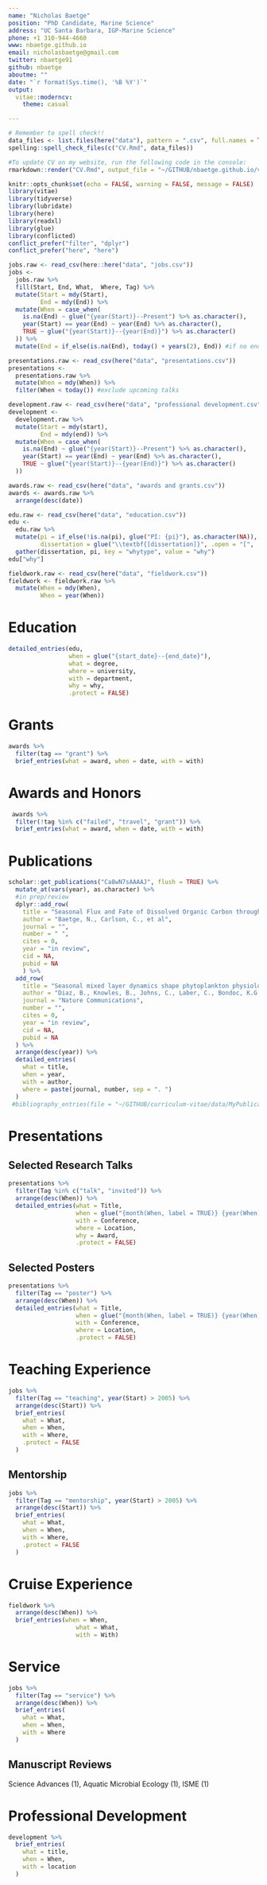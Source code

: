 ```yaml
---
name: "Nicholas Baetge"
position: "PhD Candidate, Marine Science"
address: "UC Santa Barbara, IGP-Marine Science"
phone: +1 310-944-4660
www: nbaetge.github.io
email: nicholasbaetge@gmail.com
twitter: nbaetge91
github: nbaetge
aboutme: ""
date: "`r format(Sys.time(), '%B %Y')`"
output: 
  vitae::moderncv:
    theme: casual

---
```


```r
# Remember to spell check!!
data_files <- list.files(here("data"), pattern = ".csv", full.names = TRUE)
spelling::spell_check_files(c("CV.Rmd", data_files))
```

```r
#To update CV on my website, run the following code in the console:
rmarkdown::render("CV.Rmd", output_file = "~/GITHUB/nbaetge.github.io/vitae")
```

```r
knitr::opts_chunk$set(echo = FALSE, warning = FALSE, message = FALSE)
library(vitae)
library(tidyverse)
library(lubridate)
library(here)
library(readxl)
library(glue)
library(conflicted)
conflict_prefer("filter", "dplyr")
conflict_prefer("here", "here")
```

```r
jobs.raw <- read_csv(here::here("data", "jobs.csv"))
jobs <-
  jobs.raw %>% 
  fill(Start, End, What,  Where, Tag) %>%  
  mutate(Start = mdy(Start),
         End = mdy(End)) %>% 
  mutate(When = case_when(
    is.na(End) ~ glue("{year(Start)}--Present") %>% as.character(),
    year(Start) == year(End) ~ year(End) %>% as.character(),
    TRUE ~ glue("{year(Start)}--{year(End)}") %>% as.character()
  )) %>% 
  mutate(End = if_else(is.na(End), today() + years(2), End)) #if no end date specified, set it to two years from now for sorting purposes, i.e. so jobs I'm still doing show up at top.
```

```r
presentations.raw <- read_csv(here("data", "presentations.csv"))
presentations <- 
  presentations.raw %>% 
  mutate(When = mdy(When)) %>% 
  filter(When < today()) #exclude upcoming talks 

```

```r
development.raw <- read_csv(here("data", "professional development.csv"))
development <- 
  development.raw %>% 
  mutate(Start = mdy(start),
         End = mdy(end)) %>% 
  mutate(When = case_when(
    is.na(End) ~ glue("{year(Start)}--Present") %>% as.character(),
    year(Start) == year(End) ~ year(End) %>% as.character(),
    TRUE ~ glue("{year(Start)}--{year(End)}") %>% as.character()
  ))
```

```r
awards.raw <- read_csv(here("data", "awards and grants.csv"))
awards <- awards.raw %>% 
  arrange(desc(date))
```

```r
edu.raw <- read_csv(here("data", "education.csv"))
edu <-
  edu.raw %>% 
  mutate(pi = if_else(!is.na(pi), glue("PI: {pi}"), as.character(NA)),
         dissertation = glue("\\textbf{[dissertation]}", .open = "[", .close = "]")) %>% 
  gather(dissertation, pi, key = "whytype", value = "why")
edu["why"]
```

```r

fieldwork.raw <- read_csv(here("data", "fieldwork.csv"))
fieldwork <- fieldwork.raw %>% 
  mutate(When = mdy(When),
         When = year(When))
```


# Education 

```r
detailed_entries(edu, 
                 when = glue("{start_date}--{end_date}"),
                 what = degree,
                 where = university,
                 with = department,
                 why = why,
                 .protect = FALSE)

```




# Grants

```r
awards %>%
  filter(tag == "grant") %>%
  brief_entries(what = award, when = date, with = with)
```

# Awards and Honors

```r
 awards %>% 
  filter(!tag %in% c("failed", "travel", "grant")) %>% 
  brief_entries(what = award, when = date, with = with)
```

# Publications

<!-- ^\*^ indicates undergraduate mentee author   -->

```r

scholar::get_publications("Ca8wN7sAAAAJ", flush = TRUE) %>% 
  mutate_at(vars(year), as.character) %>% 
  #in prep/review
  dplyr::add_row(
    title = "Seasonal Flux and Fate of Dissolved Organic Carbon through the Food Web in the Western North Atlantic",
    author = "Baetge, N., Carlson, C., et al",
    journal = "",
    number = " ",
    cites = 0,
    year = "in review",
    cid = NA,
    pubid = NA
    ) %>%
  add_row(
    title = "Seasonal mixed layer dynamics shape phytoplankton physiology, viral infection, and accumulation in the North Atlantic",
    author = "Diaz, B., Knowles, B., Johns, C., Laber, C., Bondoc, K.G.V, Harvey, E., Lowenstein, D., Fredricks, H., Haramaty, L., Natale, F., Graff, J., Westberry, T., Haentjens, N., Baetge, N., Mojica, K., Gaube, P., Boss, E., Carlson, C., Behrenfeld, M., Van Mooy, B., and Bidle, K",
    journal = "Nature Communications",
    number = "",
    cites = 0,
    year = "in review",
    cid = NA,
    pubid = NA
  ) %>%
  arrange(desc(year)) %>%
  detailed_entries(
    what = title,
    when = year,
    with = author,
    where = paste(journal, number, sep = ". ")
  )
 #bibliography_entries(file = "~/GITHUB/curriculum-vitae/data/MyPublications.bib", title = NULL)
```




# Presentations

## Selected Research Talks

```r
presentations %>% 
  filter(Tag %in% c("talk", "invited")) %>% 
  arrange(desc(When)) %>% 
  detailed_entries(what = Title,
                   when = glue("{month(When, label = TRUE)} {year(When)}"),
                   with = Conference,
                   where = Location,
                   why = Award,
                   .protect = FALSE)
```

## Selected Posters

```r
presentations %>% 
  filter(Tag == "poster") %>% 
  arrange(desc(When)) %>% 
  detailed_entries(what = Title,
                   when = glue("{month(When, label = TRUE)} {year(When)}"),
                   with = Conference,
                   where = Location,
                   .protect = FALSE)
```

# Teaching Experience

```r
jobs %>%
  filter(Tag == "teaching", year(Start) > 2005) %>%
  arrange(desc(Start)) %>% 
  brief_entries(
    what = What,
    when = When,
    with = Where,
    .protect = FALSE
  )
```

## Mentorship

```r
jobs %>%
  filter(Tag == "mentorship", year(Start) > 2005) %>%
  arrange(desc(Start)) %>% 
  brief_entries(
    what = What,
    when = When,
    with = Where,
    .protect = FALSE
  )
```


# Cruise Experience

```r
fieldwork %>%
  arrange(desc(When)) %>%
  brief_entries(when = When,
                   what = What,
                   with = With)
```

# Service

```r
jobs %>%
  filter(Tag == "service") %>% 
  arrange(desc(When)) %>%
  brief_entries(
    what = What,
    when = When,
    with = Where
  )
```



## Manuscript Reviews
\setlength{\leftskip}{2.5cm}
Science Advances (1), Aquatic Microbial Ecology (1), ISME (1)

\setlength{\leftskip}{0pt}

# Professional Development

```r
development %>% 
  brief_entries(
    what = title,
    when = When,
    with = location
  )
```

\pagebreak